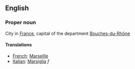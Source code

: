 ==English==

===Proper noun===

City in [[France]], capital of the department [[Bouches-du-Rhône]]

====Translations====

*[[French]]: [[Marseille]]
*[[Italian]]: [[Marsiglia]] ''f''